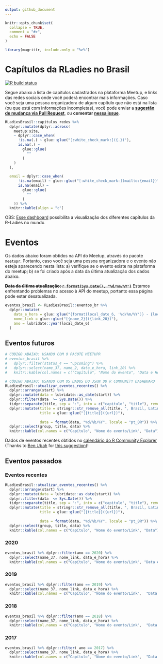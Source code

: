 ```yaml
---
output: github_document
---
```

<!-- NÃO edite o arquivo README.MD -->
<!-- README.md is generated from README.Rmd. Please edit that file -->

```r
knitr::opts_chunk$set(
  collapse = TRUE,
  comment = "#>",
  echo = FALSE
)

library(magrittr, include.only = "%>%")
```

# Capítulos da RLadies no Brasil

<!-- badges: start -->
[![R build status](https://github.com/R-Ladies-Sao-Paulo/RLadies-Brasil/workflows/R-CMD-check/badge.svg)](https://github.com/R-Ladies-Sao-Paulo/RLadies-Brasil/actions)
<!-- badges: end -->

Segue abaixo a lista de capítulos cadastrados na plataforma Meetup, e links das redes sociais onde você poderá encontrar mais informações. Caso você seja uma pessoa organizadora de algum capítulo que não está na lista (ou que está com informações incompletas), você pode enviar a **[sugestão de mudança via Pull Request](https://github.com/R-Ladies-Sao-Paulo/RLadies-Brasil/blob/master/data-raw/capitulos_redes.R)**, ou **comentar [nessa issue](https://github.com/R-Ladies-Sao-Paulo/RLadies-Brasil/issues/1)**.

```r
RLadiesBrasil::capitulos_redes %>%
  dplyr::mutate(dplyr::across(
    meetup:site,
    ~ dplyr::case_when(
      !is.na(.) ~ glue::glue("[:white_check_mark:]({.})"),
      is.na(.) ~
        glue::glue(
          ""
        )
    )
  ),
  
  email = dplyr::case_when(
      !is.na(email) ~ glue::glue("[:white_check_mark:](mailto:{email})"),
      is.na(email) ~
        glue::glue(
          ""
        )
    )) %>%
  knitr::kable(align = "c")


```



OBS: [Esse  dashboard](https://benubah.github.io/r-community-explorer/rladies.html) possibilita a visualização dos diferentes capítulos da R-Ladies no mundo.

# Eventos 

Os dados abaixo foram obtidos na API do Meetup, através do pacote [`meetupr`](https://rladies.github.io/meetupr/). Portanto, caso você seja uma pessoa organizadora e o evento não esteja aparecendo nesta lista: 
a) verifique se o evento existe na plataforma do meetup;
b) se foi criado após a data da última atualização dos dados abaixo.

~~**Data da última atualização: `r format(Sys.Date(), "%d/%m/%Y")`**~~ Estamos enfrentando problemas no acesso à API do meetup, portanto essa página pode estar desatualizada.


```r
eventos_brasil <- RLadiesBrasil::eventos_br %>%
  dplyr::mutate(
    data_e_hora = glue::glue("{format(local_date_6, '%d/%m/%Y')} - {local_time_7}",),
    nome_link = glue::glue("[{name_2}]({link_20})"),
    ano = lubridate::year(local_date_6)
  ) 
```


## Eventos futuros

```r
# CÓDIGO ABAIXO: USANDO COM O PACOTE MEETUPR
# eventos_brasil %>% 
#   dplyr::filter(status_4 == "upcoming") %>%
#   dplyr::select(name_37, name_2, data_e_hora, link_20) %>%
#   knitr::kable(col.names = c("Capítulo", "Nome do evento", "Data e Hora", "Link"))

# CÓDIGO ABAIXO: USANDO COM OS DADOS DO JSON DO R COMMUNITY DASHBOARD
RLadiesBrasil::atualizar_eventos_recentes() %>%
  dplyr::arrange(start) %>%
  dplyr::mutate(data = lubridate::as_date(start)) %>% 
  dplyr::filter(data  >= Sys.Date()) %>% 
  tidyr::separate(title, sep = ":", into = c("capitulo", "title"), remove = FALSE, extra = "merge") %>%
  dplyr::mutate(title = stringr::str_remove_all(title, ", Brazil, Latin America"),
                title = glue::glue("[{title}]({url})"),
   
                data = format(data, "%d/%b/%Y", locale = "pt_BR")) %>%
  dplyr::select(group, title, data) %>%
  knitr::kable(col.names = c("Capítulo", "Nome do evento/Link", "Data"))


```

Dados de eventos recentes obtidos no [calendário do R Community Explorer](https://r-community.github.io/event-explorer/rcalendar.html) (Thanks to [Ben Ubah](https://github.com/benubah) for [this suggestion](https://github.com/rladies/meetupr/issues/79#issuecomment-743910328))!

## Eventos passados

### Eventos recentes

```r
RLadiesBrasil::atualizar_eventos_recentes() %>%
  dplyr::arrange(start) %>%
  dplyr::mutate(data = lubridate::as_date(start)) %>% 
  dplyr::filter(data  <= Sys.Date()) %>% 
  tidyr::separate(title, sep = ":", into = c("capitulo", "title"), remove = FALSE, extra = "merge") %>%
  dplyr::mutate(title = stringr::str_remove_all(title, ", Brazil, Latin America"),
                title = glue::glue("[{title}]({url})"),
   
                data = format(data, "%d/%b/%Y", locale = "pt_BR")) %>%
  dplyr::select(group, title, data) %>%
  knitr::kable(col.names = c("Capítulo", "Nome do evento/Link", "Data"))


```


### 2020

```r
eventos_brasil %>% dplyr::filter(ano == 2020) %>%
  dplyr::select(name_37, nome_link, data_e_hora) %>%
  knitr::kable(col.names = c("Capítulo", "Nome do evento/Link", "Data e Hora"))
```

### 2019

```r
eventos_brasil %>% dplyr::filter(ano == 2019) %>%
  dplyr::select(name_37, nome_link, data_e_hora) %>%
  knitr::kable(col.names = c("Capítulo", "Nome do evento/Link",  "Data e Hora"))
```

### 2018

```r
eventos_brasil %>% dplyr::filter(ano == 2018) %>%
  dplyr::select(name_37, nome_link, data_e_hora) %>%
  knitr::kable(col.names = c("Capítulo", "Nome do evento/Link",  "Data e Hora"))
```

### 2017

```r
eventos_brasil %>% dplyr::filter( ano == 2017) %>%
  dplyr::select(name_37, nome_link, data_e_hora) %>%
  knitr::kable(col.names = c("Capítulo", "Nome do evento/Link",  "Data e Hora"))
```
